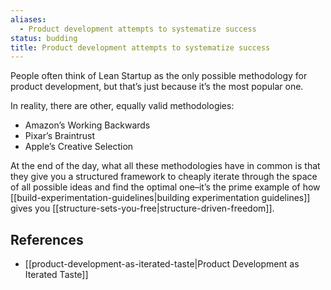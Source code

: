 ```yaml
---
aliases:
  - Product development attempts to systematize success
status: budding
title: Product development attempts to systematize success
---
```

People often think of Lean Startup as the only possible methodology for product development, but that’s just because it’s the most popular one.

In reality, there are other, equally valid methodologies:

- Amazon’s Working Backwards
- Pixar’s Braintrust
- Apple’s Creative Selection

At the end of the day, what all these methodologies have in common is that they give you a structured framework to cheaply iterate through the space of all possible ideas and find the optimal one–it’s the prime example of how [[build-experimentation-guidelines|building experimentation guidelines]] gives you [[structure-sets-you-free|structure-driven-freedom]].

## References

- [[product-development-as-iterated-taste|Product Development as Iterated Taste]]
